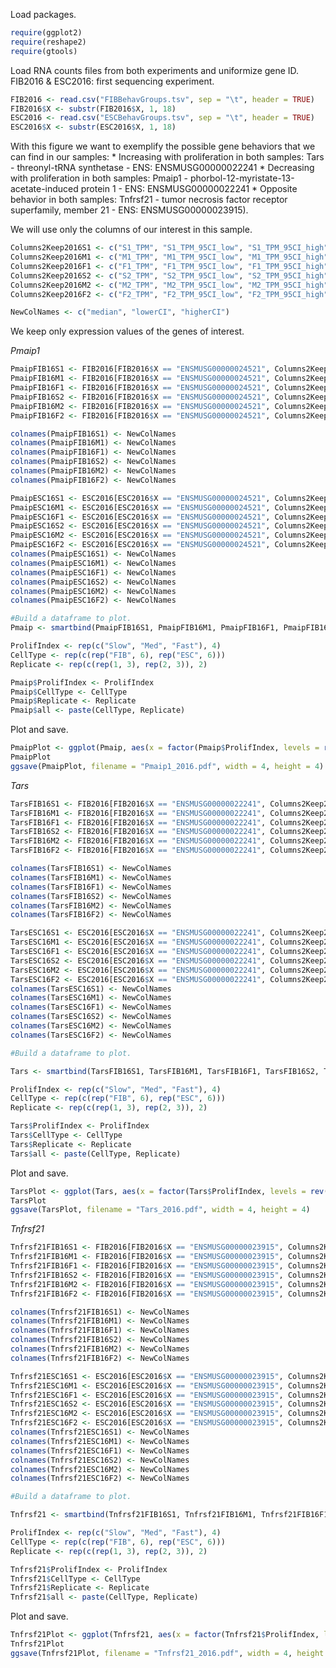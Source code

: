 
Load packages.

```r
require(ggplot2)
require(reshape2)
require(gtools)
```

Load RNA counts files from both experiments and uniformize gene ID. 
FIB2016 & ESC2016: first sequencing experiment. 

```r
FIB2016 <- read.csv("FIBBehavGroups.tsv", sep = "\t", header = TRUE)
FIB2016$X <- substr(FIB2016$X, 1, 18)
ESC2016 <- read.csv("ESCBehavGroups.tsv", sep = "\t", header = TRUE)
ESC2016$X <- substr(ESC2016$X, 1, 18)
```

With this figure we want to exemplify the possible gene behaviors that we can find in our samples:
* Increasing with proliferation in both samples: Tars - threonyl-tRNA synthetase - ENS: ENSMUSG00000022241
* Decreasing with proliferation in both samples: Pmaip1 - phorbol-12-myristate-13-acetate-induced protein 1 - ENS: ENSMUSG00000022241
* Opposite behavior in both samples: Tnfrsf21 - tumor necrosis factor receptor superfamily, member 21 - ENS: ENSMUSG00000023915). 

We will use only the columns of our interest in this sample.

```r
Columns2Keep2016S1 <- c("S1_TPM", "S1_TPM_95CI_low", "S1_TPM_95CI_high") #Slow replicate 1
Columns2Keep2016M1 <- c("M1_TPM", "M1_TPM_95CI_low", "M1_TPM_95CI_high") #Med replicate 1
Columns2Keep2016F1 <- c("F1_TPM", "F1_TPM_95CI_low", "F1_TPM_95CI_high") #Fast replicate 1
Columns2Keep2016S2 <- c("S2_TPM", "S2_TPM_95CI_low", "S2_TPM_95CI_high") #Slow replicate 2
Columns2Keep2016M2 <- c("M2_TPM", "M2_TPM_95CI_low", "M2_TPM_95CI_high") #Med replicate 2
Columns2Keep2016F2 <- c("F2_TPM", "F2_TPM_95CI_low", "F2_TPM_95CI_high") #Fast replicate 2

NewColNames <- c("median", "lowerCI", "higherCI")
```

We keep only expression values of the genes of interest. 

*Pmaip1*

```r
PmaipFIB16S1 <- FIB2016[FIB2016$X == "ENSMUSG00000024521", Columns2Keep2016S1]
PmaipFIB16M1 <- FIB2016[FIB2016$X == "ENSMUSG00000024521", Columns2Keep2016M1]
PmaipFIB16F1 <- FIB2016[FIB2016$X == "ENSMUSG00000024521", Columns2Keep2016F1]
PmaipFIB16S2 <- FIB2016[FIB2016$X == "ENSMUSG00000024521", Columns2Keep2016S2]
PmaipFIB16M2 <- FIB2016[FIB2016$X == "ENSMUSG00000024521", Columns2Keep2016M2]
PmaipFIB16F2 <- FIB2016[FIB2016$X == "ENSMUSG00000024521", Columns2Keep2016F2]

colnames(PmaipFIB16S1) <- NewColNames
colnames(PmaipFIB16M1) <- NewColNames
colnames(PmaipFIB16F1) <- NewColNames
colnames(PmaipFIB16S2) <- NewColNames
colnames(PmaipFIB16M2) <- NewColNames
colnames(PmaipFIB16F2) <- NewColNames

PmaipESC16S1 <- ESC2016[ESC2016$X == "ENSMUSG00000024521", Columns2Keep2016S1]
PmaipESC16M1 <- ESC2016[ESC2016$X == "ENSMUSG00000024521", Columns2Keep2016M1]
PmaipESC16F1 <- ESC2016[ESC2016$X == "ENSMUSG00000024521", Columns2Keep2016F1]
PmaipESC16S2 <- ESC2016[ESC2016$X == "ENSMUSG00000024521", Columns2Keep2016S2]
PmaipESC16M2 <- ESC2016[ESC2016$X == "ENSMUSG00000024521", Columns2Keep2016M2]
PmaipESC16F2 <- ESC2016[ESC2016$X == "ENSMUSG00000024521", Columns2Keep2016F2]
colnames(PmaipESC16S1) <- NewColNames
colnames(PmaipESC16M1) <- NewColNames
colnames(PmaipESC16F1) <- NewColNames
colnames(PmaipESC16S2) <- NewColNames
colnames(PmaipESC16M2) <- NewColNames
colnames(PmaipESC16F2) <- NewColNames

#Build a dataframe to plot. 
Pmaip <- smartbind(PmaipFIB16S1, PmaipFIB16M1, PmaipFIB16F1, PmaipFIB16S2, PmaipFIB16M2, PmaipFIB16F2, PmaipESC16S1, PmaipESC16M1, PmaipESC16F1, PmaipESC16S2, PmaipESC16M2, PmaipESC16F2)

ProlifIndex <- rep(c("Slow", "Med", "Fast"), 4)
CellType <- rep(c(rep("FIB", 6), rep("ESC", 6)))
Replicate <- rep(c(rep(1, 3), rep(2, 3)), 2)

Pmaip$ProlifIndex <- ProlifIndex
Pmaip$CellType <- CellType
Pmaip$Replicate <- Replicate 
Pmaip$all <- paste(CellType, Replicate)
```

Plot and save. 

```r
PmaipPlot <- ggplot(Pmaip, aes(x = factor(Pmaip$ProlifIndex, levels = rev(levels(factor(Pmaip$ProlifIndex)))), y = log2(Pmaip$median), group = Pmaip$all, color = Pmaip$CellType)) + geom_line(aes(linetype = factor(Pmaip$Replicate))) + geom_point() + geom_errorbar(width = 0.05, aes(ymin = log2(Pmaip$lowerCI), ymax = log2(Pmaip$higherCI))) + scale_color_manual(values = c("#538135", "#903B6F")) + ylab("log2(TPM)") + xlab("") + theme_bw() + theme(legend.title = element_blank(), plot.title = element_text(hjust = 0.5)) + ggtitle("Pmaip1")
PmaipPlot
ggsave(PmaipPlot, filename = "Pmaip1_2016.pdf", width = 4, height = 4)
```

*Tars*

```r
TarsFIB16S1 <- FIB2016[FIB2016$X == "ENSMUSG00000022241", Columns2Keep2016S1]
TarsFIB16M1 <- FIB2016[FIB2016$X == "ENSMUSG00000022241", Columns2Keep2016M1]
TarsFIB16F1 <- FIB2016[FIB2016$X == "ENSMUSG00000022241", Columns2Keep2016F1]
TarsFIB16S2 <- FIB2016[FIB2016$X == "ENSMUSG00000022241", Columns2Keep2016S2]
TarsFIB16M2 <- FIB2016[FIB2016$X == "ENSMUSG00000022241", Columns2Keep2016M2]
TarsFIB16F2 <- FIB2016[FIB2016$X == "ENSMUSG00000022241", Columns2Keep2016F2]

colnames(TarsFIB16S1) <- NewColNames
colnames(TarsFIB16M1) <- NewColNames
colnames(TarsFIB16F1) <- NewColNames
colnames(TarsFIB16S2) <- NewColNames
colnames(TarsFIB16M2) <- NewColNames
colnames(TarsFIB16F2) <- NewColNames

TarsESC16S1 <- ESC2016[ESC2016$X == "ENSMUSG00000022241", Columns2Keep2016S1]
TarsESC16M1 <- ESC2016[ESC2016$X == "ENSMUSG00000022241", Columns2Keep2016M1]
TarsESC16F1 <- ESC2016[ESC2016$X == "ENSMUSG00000022241", Columns2Keep2016F1]
TarsESC16S2 <- ESC2016[ESC2016$X == "ENSMUSG00000022241", Columns2Keep2016S2]
TarsESC16M2 <- ESC2016[ESC2016$X == "ENSMUSG00000022241", Columns2Keep2016M2]
TarsESC16F2 <- ESC2016[ESC2016$X == "ENSMUSG00000022241", Columns2Keep2016F2]
colnames(TarsESC16S1) <- NewColNames
colnames(TarsESC16M1) <- NewColNames
colnames(TarsESC16F1) <- NewColNames
colnames(TarsESC16S2) <- NewColNames
colnames(TarsESC16M2) <- NewColNames
colnames(TarsESC16F2) <- NewColNames

#Build a dataframe to plot. 

Tars <- smartbind(TarsFIB16S1, TarsFIB16M1, TarsFIB16F1, TarsFIB16S2, TarsFIB16M2, TarsFIB16F2, TarsESC16S1, TarsESC16M1, TarsESC16F1, TarsESC16S2, TarsESC16M2, TarsESC16F2)

ProlifIndex <- rep(c("Slow", "Med", "Fast"), 4)
CellType <- rep(c(rep("FIB", 6), rep("ESC", 6)))
Replicate <- rep(c(rep(1, 3), rep(2, 3)), 2)

Tars$ProlifIndex <- ProlifIndex
Tars$CellType <- CellType
Tars$Replicate <- Replicate 
Tars$all <- paste(CellType, Replicate)
```

Plot and save. 

```r
TarsPlot <- ggplot(Tars, aes(x = factor(Tars$ProlifIndex, levels = rev(levels(factor(Tars$ProlifIndex)))), y = log2(Tars$median), group = Tars$all, color = Tars$CellType)) + geom_line(aes(linetype = factor(Tars$Replicate))) + geom_point() + geom_errorbar(width = 0.05, aes(ymin = log2(Tars$lowerCI), ymax = log2(Tars$higherCI))) + scale_color_manual(values = c("#538135", "#903B6F")) + ylab("log2(TPM)") + xlab("") + theme_bw() + theme(legend.title = element_blank(), plot.title = element_text(hjust = 0.5)) + ggtitle("Tars")
TarsPlot
ggsave(TarsPlot, filename = "Tars_2016.pdf", width = 4, height = 4)
```

*Tnfrsf21*

```r
Tnfrsf21FIB16S1 <- FIB2016[FIB2016$X == "ENSMUSG00000023915", Columns2Keep2016S1]
Tnfrsf21FIB16M1 <- FIB2016[FIB2016$X == "ENSMUSG00000023915", Columns2Keep2016M1]
Tnfrsf21FIB16F1 <- FIB2016[FIB2016$X == "ENSMUSG00000023915", Columns2Keep2016F1]
Tnfrsf21FIB16S2 <- FIB2016[FIB2016$X == "ENSMUSG00000023915", Columns2Keep2016S2]
Tnfrsf21FIB16M2 <- FIB2016[FIB2016$X == "ENSMUSG00000023915", Columns2Keep2016M2]
Tnfrsf21FIB16F2 <- FIB2016[FIB2016$X == "ENSMUSG00000023915", Columns2Keep2016F2]

colnames(Tnfrsf21FIB16S1) <- NewColNames
colnames(Tnfrsf21FIB16M1) <- NewColNames
colnames(Tnfrsf21FIB16F1) <- NewColNames
colnames(Tnfrsf21FIB16S2) <- NewColNames
colnames(Tnfrsf21FIB16M2) <- NewColNames
colnames(Tnfrsf21FIB16F2) <- NewColNames

Tnfrsf21ESC16S1 <- ESC2016[ESC2016$X == "ENSMUSG00000023915", Columns2Keep2016S1]
Tnfrsf21ESC16M1 <- ESC2016[ESC2016$X == "ENSMUSG00000023915", Columns2Keep2016M1]
Tnfrsf21ESC16F1 <- ESC2016[ESC2016$X == "ENSMUSG00000023915", Columns2Keep2016F1]
Tnfrsf21ESC16S2 <- ESC2016[ESC2016$X == "ENSMUSG00000023915", Columns2Keep2016S2]
Tnfrsf21ESC16M2 <- ESC2016[ESC2016$X == "ENSMUSG00000023915", Columns2Keep2016M2]
Tnfrsf21ESC16F2 <- ESC2016[ESC2016$X == "ENSMUSG00000023915", Columns2Keep2016F2]
colnames(Tnfrsf21ESC16S1) <- NewColNames
colnames(Tnfrsf21ESC16M1) <- NewColNames
colnames(Tnfrsf21ESC16F1) <- NewColNames
colnames(Tnfrsf21ESC16S2) <- NewColNames
colnames(Tnfrsf21ESC16M2) <- NewColNames
colnames(Tnfrsf21ESC16F2) <- NewColNames

#Build a dataframe to plot. 

Tnfrsf21 <- smartbind(Tnfrsf21FIB16S1, Tnfrsf21FIB16M1, Tnfrsf21FIB16F1, Tnfrsf21FIB16S2, Tnfrsf21FIB16M2, Tnfrsf21FIB16F2, Tnfrsf21ESC16S1, Tnfrsf21ESC16M1, Tnfrsf21ESC16F1, Tnfrsf21ESC16S2, Tnfrsf21ESC16M2, Tnfrsf21ESC16F2)

ProlifIndex <- rep(c("Slow", "Med", "Fast"), 4)
CellType <- rep(c(rep("FIB", 6), rep("ESC", 6)))
Replicate <- rep(c(rep(1, 3), rep(2, 3)), 2)

Tnfrsf21$ProlifIndex <- ProlifIndex
Tnfrsf21$CellType <- CellType
Tnfrsf21$Replicate <- Replicate 
Tnfrsf21$all <- paste(CellType, Replicate)
```

Plot and save. 

```r
Tnfrsf21Plot <- ggplot(Tnfrsf21, aes(x = factor(Tnfrsf21$ProlifIndex, levels = rev(levels(factor(Tnfrsf21$ProlifIndex)))), y = log2(Tnfrsf21$median), group = Tnfrsf21$all, color = Tnfrsf21$CellType)) + geom_line(aes(linetype = factor(Tnfrsf21$Replicate))) + geom_point() + geom_errorbar(width = 0.05, aes(ymin = log2(Tnfrsf21$lowerCI), ymax = log2(Tnfrsf21$higherCI))) + scale_color_manual(values = c("#538135", "#903B6F")) + ylab("log2(TPM)") + xlab("") + theme_bw() + theme(legend.title = element_blank(), plot.title = element_text(hjust = 0.5)) + ggtitle("Tnfrsf21")
Tnfrsf21Plot
ggsave(Tnfrsf21Plot, filename = "Tnfrsf21_2016.pdf", width = 4, height = 4)
```
